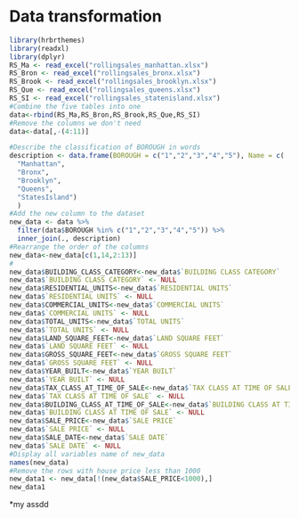 # Data transformation
```r
library(hrbrthemes)
library(readxl)
library(dplyr)
RS_Ma <- read_excel("rollingsales_manhattan.xlsx")
RS_Bron <- read_excel("rollingsales_bronx.xlsx")
RS_Brook <- read_excel("rollingsales_brooklyn.xlsx")
RS_Que <- read_excel("rollingsales_queens.xlsx")
RS_SI <- read_excel("rollingsales_statenisland.xlsx")
#Combine the five tables into one
data<-rbind(RS_Ma,RS_Bron,RS_Brook,RS_Que,RS_SI)
#Remove the columns we don't need
data<-data[,-(4:11)]

#Describe the classification of BOROUGH in words
description <- data.frame(BOROUGH = c("1","2","3","4","5"), Name = c(
  "Manhattan",
  "Bronx",
  "Brooklyn",
  "Queens",
  "StatesIsland")
  )
#Add the new column to the dataset
new_data <- data %>%
  filter(data$BOROUGH %in% c("1","2","3","4","5")) %>%
  inner_join(., description)
#Rearrange the order of the columns
new_data<-new_data[c(1,14,2:13)]
#
new_data$BUILDING_CLASS_CATEGORY<-new_data$`BUILDING CLASS CATEGORY`
new_data$`BUILDING CLASS CATEGORY` <- NULL
new_data$RESIDENTIAL_UNITS<-new_data$`RESIDENTIAL UNITS`
new_data$`RESIDENTIAL UNITS` <- NULL
new_data$COMMERCIAL_UNITS<-new_data$`COMMERCIAL UNITS`
new_data$`COMMERCIAL UNITS` <- NULL
new_data$TOTAL_UNITS<-new_data$`TOTAL UNITS`
new_data$`TOTAL UNITS` <- NULL
new_data$LAND_SQUARE_FEET<-new_data$`LAND SQUARE FEET`
new_data$`LAND SQUARE FEET` <- NULL
new_data$GROSS_SQUARE_FEET<-new_data$`GROSS SQUARE FEET`
new_data$`GROSS SQUARE FEET` <- NULL
new_data$YEAR_BUILT<-new_data$`YEAR BUILT`
new_data$`YEAR BUILT` <- NULL
new_data$TAX_CLASS_AT_TIME_OF_SALE<-new_data$`TAX CLASS AT TIME OF SALE`
new_data$`TAX CLASS AT TIME OF SALE` <- NULL
new_data$BUILDING_CLASS_AT_TIME_OF_SALE<-new_data$`BUILDING CLASS AT TIME OF SALE`
new_data$`BUILDING CLASS AT TIME OF SALE` <- NULL
new_data$SALE_PRICE<-new_data$`SALE PRICE`
new_data$`SALE PRICE` <- NULL
new_data$SALE_DATE<-new_data$`SALE DATE`
new_data$`SALE DATE` <- NULL
#Display all variables name of new_data
names(new_data)
#Remove the rows with house price less than 1000
new_data1 <- new_data[!(new_data$SALE_PRICE<1000),]
new_data1
```
*my assdd

